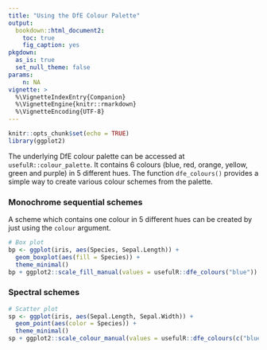 ```yaml
---
title: "Using the DfE Colour Palette"
output:
  bookdown::html_document2:
    toc: true
    fig_caption: yes
pkgdown:
  as_is: true
  set_null_theme: false
params:
    n: NA
vignette: >
  %\VignetteIndexEntry{Companion}
  %\VignetteEngine{knitr::rmarkdown}
  %\VignetteEncoding{UTF-8}
---
```


```r
knitr::opts_chunk$set(echo = TRUE)
library(ggplot2)
```

The underlying DfE colour palette can be accessed at `usefulR::colour_palette`. It contains 6 colours (blue, red, orange, yellow, green and purple) in 5 different hues. The function `dfe_colours()` provides a simple way to create various colour schemes from the palette.

### Monochrome sequential schemes

A scheme which contains one colour in 5 different hues can be created by just using the `colour` argument.

```r

# Box plot
bp <- ggplot(iris, aes(Species, Sepal.Length)) + 
  geom_boxplot(aes(fill = Species)) +
  theme_minimal()
bp + ggplot2::scale_fill_manual(values = usefulR::dfe_colours("blue"))

```

### Spectral schemes

```r

# Scatter plot
sp <- ggplot(iris, aes(Sepal.Length, Sepal.Width)) + 
  geom_point(aes(color = Species)) +
  theme_minimal()
sp + ggplot2::scale_colour_manual(values = usefulR::dfe_colours(c("blue", "orange", "green"), intensity = 80))

```
